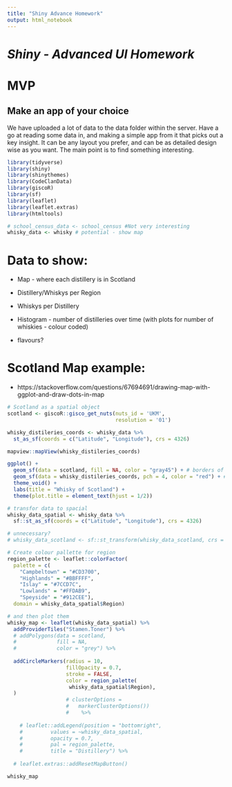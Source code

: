 ```yaml
---
title: "Shiny Advance Homework"
output: html_notebook
---
```


# *Shiny - Advanced UI Homework*
# MVP
## Make an app of your choice
We have uploaded a lot of data to the data folder within the server. Have a go at reading some data in, and making a simple app from it that picks out a key insight. It can be any layout you prefer, and can be as detailed design wise as you want. The main point is to find something interesting.


```r
library(tidyverse)
library(shiny)
library(shinythemes)
library(CodeClanData)
library(giscoR)
library(sf)
library(leaflet)
library(leaflet.extras)
library(htmltools) 
```

```r
# school_census_data <- school_census #Not very interesting
whisky_data <- whisky # potential - show map
```

# Data to show:

* Map - where each distillery is in Scotland

* Distillery/Whiskys per Region

* Whiskys per Distillery

* Histogram - number of distilleries over time (with plots for number of whiskies - colour coded)

* flavours?


# Scotland Map example:
* https://stackoverflow.com/questions/67694691/drawing-map-with-ggplot-and-draw-dots-in-map

```r
# Scotland as a spatial object
scotland <- giscoR::gisco_get_nuts(nuts_id = 'UKM',
                                   resolution = '01') 
```

```r
whisky_distileries_coords <- whisky_data %>% 
  st_as_sf(coords = c("Latitude", "Longitude"), crs = 4326)
```

```r
mapview::mapView(whisky_distileries_coords)
```

```r
ggplot() +
  geom_sf(data = scotland, fill = NA, color = "gray45") + # borders of Scotland
  geom_sf(data = whisky_distileries_coords, pch = 4, color = "red") + # the distilleries
  theme_void() +
  labs(title = "Whisky of Scotland") +
  theme(plot.title = element_text(hjust = 1/2))
```

```r
# transfor data to spacial
whisky_data_spatial <- whisky_data %>%
  sf::st_as_sf(coords = c("Latitude", "Longitude"), crs = 4326)

# unnecessary?
# whisky_data_scotland <- sf::st_transform(whisky_data_scotland, crs = 4326)

# Create colour pallette for region
region_palette <- leaflet::colorFactor(
  palette = c(
    "Campbeltown" = "#CD3700",
    "Highlands" = "#BBFFFF",
    "Islay" = "#7CCD7C",
    "Lowlands" = "#FFDAB9",
    "Speyside" = "#912CEE"),
  domain = whisky_data_spatial$Region)

# and then plot them
whisky_map <- leaflet(whisky_data_spatial) %>% 
  addProviderTiles("Stamen.Toner") %>% 
  # addPolygons(data = scotland,
  #             fill = NA,
  #             color = "grey") %>% 
  
  addCircleMarkers(radius = 10,
                   fillOpacity = 0.7,
                   stroke = FALSE,
                   color = region_palette(
                    whisky_data_spatial$Region),
  )
                   # clusterOptions =
                   #   markerClusterOptions())
                   #    %>%
  
    # leaflet::addLegend(position = "bottomright",
    #         values = ~whisky_data_spatial,
    #         opacity = 0.7, 
    #         pal = region_palette,
    #         title = "Distillery") %>%
  
  # leaflet.extras::addResetMapButton()

whisky_map

```

